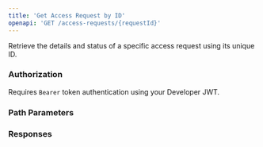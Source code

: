 ```yaml
---
title: 'Get Access Request by ID'
openapi: 'GET /access-requests/{requestId}'
---
```


Retrieve the details and status of a specific access request using its unique ID.

### Authorization

Requires `Bearer` token authentication using your Developer JWT.

### Path Parameters

### Responses 